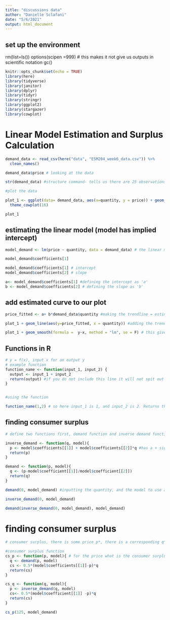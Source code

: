 ```yaml
---
title: "discussions data"
author: "Danielle Sclafani"
date: "5/6/2021"
output: html_document
---
```


## set up the environment
rm(list=ls())
options(scipen =999) # this makes it not give us outputs in scientific notation
gc()


```r
knitr::opts_chunk$set(echo = TRUE)
library(here)
library(tidyverse)
library(janitor)
library(dplyr)
library(tidyr)
library(stringr)
library(ggplot2)
library(stargazer)
library(cowplot)
```

# Linear Model Estimation and Surplus Calculation

```r
demand_data <- read_csv(here("data", "ESM204_week6_data.csv")) %>% 
  clean_names()

demand_data$price # looking at the data

str(demand_data) #structure command- tells us there are 25 observations and 2 columns, they are both in numeric format
``` 


```r
#plot the data

plot_1 <- ggplot(data= demand_data, aes(x=quantity, y = price)) + geom_point()+
  theme_cowplot(16)

plot_1
```


## estimating the linear model (model has implied intercept)
```r
model_demand <- lm(price ~ quantity, data = demand_data) # the linear model assumes the intercept

model_demand$coefficients[1]

model_demand$coefficients[1] # intercept
model_demand$coefficients[2] # slope

a<- model_demand$coefficients[1] #defining the intercept as 'a'
b <- model_demand$coefficients[2] # defining the slope as 'b'
```


## add estimated curve to our plot
```r
price_fitted <- a+ b*demand_data$quantity #making the trendline = estimating the model

plot_1 + geom_line(aes(y=price_fitted, x = quantity)) #adding the trendline into the existing plot

plot_1 + geom_smooth(formula =  y~x, method = "lm", se = F) # this gives us the same linear trend line but it is not stored in R. if we want to use the trendline to calculate things we need it stored so we need to use the price_fitted method above.
```


## Functions in R
```r
# y = f(x), input x for an output y
# example function
function_name <- function(input_1, input_2) {
  output <- input_1 + input_2
  return(output) #if you do not include this line it will not spit out the answer
}


#using the function

function_name(1,2) # so here input_1 is 1, and input_2 is 2. Returns the answer 3. R knows that it requires two inputs
```


## finding consumer surplus
```r
# define two functions first, demand function and inverse demand function

inverse_demand <- function(q, model){
  p <- model$coefficients[[1]] + model$coefficients[[2]]*q #has a + sign because you do not want to accidentally flip the sign of the slope
  return(p)
}

demand <- function(p, model){
  q <- (p-model$coefficient[[1]]/model$coefficient[[2]])
  return(q)
}

demand(0, model_demand) #inputting the quantity, and the model to use and R will spit out the price

inverse_demand(0, model_demand)

demand(inverse_demand(0, model_demand), model_demand)
```


# finding consumer surplus

```r
# consumer surplus, there is some price p*, there is a corresponding q*. we know the top triangle is the CS. CS = 1/2*(p1-p*)*(Q*)

#consumer surplus function
cs_p <- function(p, model){ # for the price what is the consumer surplus?, because feeding it p you want to use demand function, because demand spits the q
  q <- demand(p, model)
  cs <- 0.5*(model$coefficients[[1]]-p)*q
  return(cs)
}

cs_q <- function(q, model){
  p <- inverse_demand(q, model)
  cs<- 0.5*(model$coefficient[[1]] -p)*q
  return(cs)
}

cs_p(125, model_demand)
```











